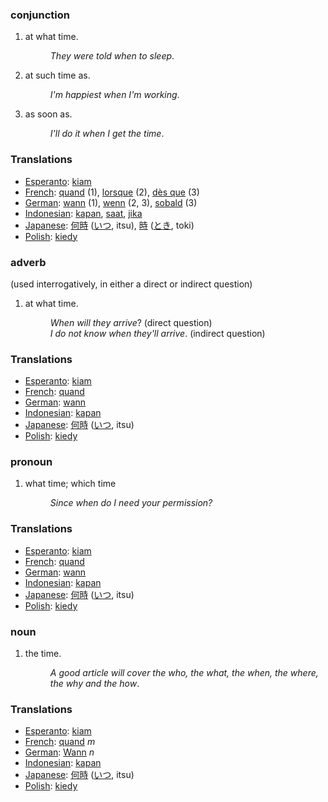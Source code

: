 ===conjunction===
#at what time.
#:''They were told when to sleep''.
#at such time as.
#:''I'm happiest when I'm working''.
#as soon as.
#:''I'll do it when I get the time''.

=== Translations ===
*[[Esperanto]]: [[kiam]]
*[[French]]: [[quand]] (1), [[lorsque]] (2), [[dès que]] (3)
*[[German]]: [[wann]] (1), [[wenn]] (2, 3), [[sobald]] (3)
*[[Indonesian]]: [[kapan]], [[saat]], [[jika]]
*[[Japanese]]: [[何時]] ([[いつ]], itsu), [[時]] ([[とき]], toki)
*[[Polish]]: [[kiedy]]

===adverb===
(used interrogatively, in either a direct or indirect question)
#at what time.
#:''When will they arrive''? (direct question)
#:''I do not know when they'll arrive''. (indirect question)

=== Translations ===
*[[Esperanto]]: [[kiam]]
*[[French]]: [[quand]]
*[[German]]: [[wann]]
*[[Indonesian]]: [[kapan]]
*[[Japanese]]: [[何時]] ([[いつ]], itsu)
*[[Polish]]: [[kiedy]]

===pronoun===
#what time; which time
#:''Since when do I need your permission?''

=== Translations ===
*[[Esperanto]]: [[kiam]]
*[[French]]: [[quand]]
*[[German]]: [[wann]]
*[[Indonesian]]: [[kapan]]
*[[Japanese]]: [[何時]] ([[いつ]], itsu)
*[[Polish]]: [[kiedy]]

===noun===
#the time.
#:''A good article will cover the who, the what, the when, the where, the why and the how''.

=== Translations ===
*[[Esperanto]]: [[kiam]]
*[[French]]: [[quand]] ''m''
*[[German]]: [[Wann]] ''n''
*[[Indonesian]]: [[kapan]]
*[[Japanese]]: [[何時]] ([[いつ]], itsu)
*[[Polish]]: [[kiedy]]